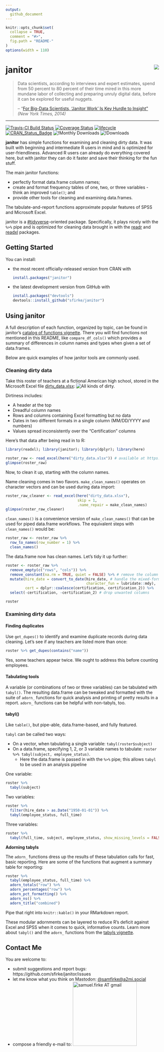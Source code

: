```yaml
---
output:
  github_document
---
```


<!-- index.md is generated from index.Rmd. Please edit that file -->

```r
knitr::opts_chunk$set(
  collapse = TRUE, 
  comment = "#>",
  fig.path = "README-"  
)
options(width = 110)
```


# janitor <img src="man/figures/logo_small.png" align="right" />

> Data scientists, according to interviews and expert estimates, spend from 50 percent to 80 percent of their time mired in this more mundane labor of collecting and preparing unruly digital data, before it can be explored for useful nuggets.
> 
> -- "[For Big-Data Scientists, 'Janitor Work' Is Key Hurdle to Insight"](https://www.nytimes.com/2014/08/18/technology/for-big-data-scientists-hurdle-to-insights-is-janitor-work.html) *(New York Times, 2014)*


***********************

[![Travis-CI Build Status](https://travis-ci.org/sfirke/janitor.svg?branch=main)](https://travis-ci.org/sfirke/janitor)
[![Coverage Status](https://img.shields.io/codecov/c/github/sfirke/janitor/main.svg)](https://codecov.io/github/sfirke/janitor?branch=main)
[![lifecycle](https://img.shields.io/badge/lifecycle-stable-brightgreen.svg)](https://lifecycle.r-lib.org/articles/stages.html#stable)
[![CRAN_Status_Badge](https://www.r-pkg.org/badges/version-ago/janitor)](https://cran.r-project.org/package=janitor)
![!Monthly Downloads](https://cranlogs.r-pkg.org/badges/janitor)
![!Downloads](https://cranlogs.r-pkg.org/badges/grand-total/janitor)

**janitor** has simple functions for examining and cleaning dirty data.  It was built with beginning and intermediate R users in mind and is optimized for user-friendliness. Advanced R users can already do everything covered here, but with janitor they can do it faster and save their thinking for the fun stuff.

The main janitor functions:

* perfectly format data.frame column names;
* create and format frequency tables of one, two, or three variables - think an improved `table()`; and
* provide other tools for cleaning and examining data.frames.

The tabulate-and-report functions approximate popular features of SPSS and Microsoft Excel.

janitor is a [#tidyverse](https://cran.r-project.org/web/packages/tidyverse/vignettes/manifesto.html)-oriented package.  Specifically, it plays nicely with the `%>%` pipe and is optimized for cleaning data brought in with the [readr](https://github.com/tidyverse/readr) and [readxl](https://github.com/tidyverse/readxl) packages.


## <i class="fa fa-cog" aria-hidden="true"></i> Getting Started


You can install:

* the most recent officially-released version from CRAN with

    ```R
    install.packages("janitor")
    ````

* the latest development version from GitHub with

    ```R
    install.packages("devtools")
    devtools::install_github("sfirke/janitor")
    ```

## Using janitor

A full description of each function, organized by topic, can be found in janitor's [catalog of functions vignette](https://sfirke.github.io/janitor/articles/janitor.html).  There you will find functions not mentioned in this README, like `compare_df_cols()` which provides a summary of differences in column names and types when given a set of data.frames.

Below are quick examples of how janitor tools are commonly used. 

### Cleaning dirty data

Take this roster of teachers at a fictional American high school, stored in the Microsoft Excel file [dirty_data.xlsx](https://github.com/sfirke/janitor/blob/main/dirty_data.xlsx):
![All kinds of dirty.](docs/reference/figures/dirty_data.PNG)

Dirtiness includes:

* A header at the top
* Dreadful column names
* Rows and columns containing Excel formatting but no data
* Dates in two different formats in a single column (MM/DD/YYYY and numbers)
* Values spread inconsistently over the "Certification" columns

Here's that data after being read in to R:
```r
library(readxl); library(janitor); library(dplyr); library(here)

roster_raw <- read_excel(here("dirty_data.xlsx")) # available at https://github.com/sfirke/janitor
glimpse(roster_raw)
```

Now, to clean it up, starting with the column names.

Name cleaning comes in two flavors. `make_clean_names()` operates on character vectors and can be used during data import:
```r
roster_raw_cleaner <- read_excel(here("dirty_data.xlsx"), 
                                 skip = 1,
                                 .name_repair = make_clean_names)
glimpse(roster_raw_cleaner)
```

`clean_names()` is a convenience version of `make_clean_names()` that can be used for piped data.frame workflows.  The equivalent steps with `clean_names()` would be:

```r
roster_raw <- roster_raw %>%
  row_to_names(row_number = 1) %>%
  clean_names()
```

The data.frame now has clean names.  Let's tidy it up further:

```r
roster <- roster_raw %>%
  remove_empty(c("rows", "cols")) %>%
  remove_constant(na.rm = TRUE, quiet = FALSE) %>% # remove the column of all "Yes" values 
  mutate(hire_date = convert_to_date(hire_date, # handle the mixed-format dates
                                     character_fun = lubridate::mdy),
         cert = dplyr::coalesce(certification, certification_2)) %>%
  select(-certification, -certification_2) # drop unwanted columns

roster
```


### Examining dirty data

#### Finding duplicates
Use `get_dupes()` to identify and examine duplicate records during data cleaning.  Let's see if any teachers are listed more than once:
```r
roster %>% get_dupes(contains("name"))
```

Yes, some teachers appear twice.  We ought to address this before counting employees.

#### Tabulating tools
A variable (or combinations of two or three variables) can be tabulated with `tabyl()`.  The resulting data.frame can be tweaked and formatted
with the suite of `adorn_` functions for quick analysis and printing of pretty results in a report.  `adorn_` functions can be helpful with non-tabyls, too.

#### tabyl()

Like `table()`, but pipe-able, data.frame-based, and fully featured.

`tabyl` can be called two ways:

* On a vector, when tabulating a single variable: `tabyl(roster$subject)`
* On a data.frame, specifying 1, 2, or 3 variable names to tabulate: `roster %>% tabyl(subject, employee_status)`.
    * Here the data.frame is passed in with the `%>%` pipe; this allows `tabyl` to be used in an analysis pipeline
    
One variable:
```r
roster %>%
  tabyl(subject)
```

Two variables:
```r
roster %>%
  filter(hire_date > as.Date("1950-01-01")) %>%
  tabyl(employee_status, full_time)
```

Three variables:
```r
roster %>%
  tabyl(full_time, subject, employee_status, show_missing_levels = FALSE)
```

**Adorning tabyls**

The `adorn_` functions dress up the results of these tabulation calls for fast, basic reporting.  Here are some of the functions that augment a summary table for reporting:

```r
roster %>%
  tabyl(employee_status, full_time) %>%
  adorn_totals("row") %>%
  adorn_percentages("row") %>%
  adorn_pct_formatting() %>%
  adorn_ns() %>%
  adorn_title("combined")

```

Pipe that right into `knitr::kable()` in your RMarkdown report.

These modular adornments can be layered to reduce R's deficit against Excel and SPSS when it comes to quick, informative counts.  Learn more about `tabyl()` and the `adorn_` functions from the [tabyls vignette](https://sfirke.github.io/janitor/articles/tabyls.html).

## <i class="fa fa-bullhorn" aria-hidden="true"></i> Contact Me

You are welcome to:

* submit suggestions and report bugs: https://github.com/sfirke/janitor/issues
* let me know what you think on Mastodon: [&#64;samfirke&#64;a2mi.social](https://a2mi.social/@samfirke)
* compose a friendly e-mail to: <img src = "https://samfirke.com/wp-content/uploads/2016/07/email_address_whitespace_top.png" alt = "samuel.firke AT gmail" width = "210"/>
